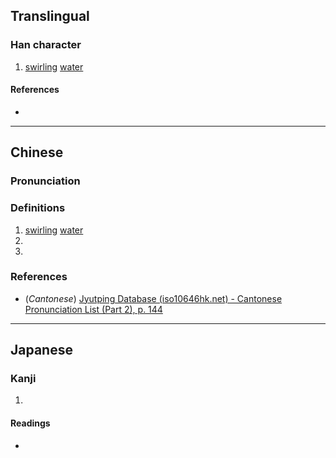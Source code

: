 {{character info/new}}
==Translingual==

===Han character===
{{Han char|rn=85|rad=水|as=12|sn=15|four=38147|canj=EHOE|ids=⿰氵復}}

# [[swirl]]ing [[water]]

====References====
* {{Han ref|kx=0652.090|dkj=18337|dj=1062.110|hdz=31745.030|uh=6F93|ud=28563|bh=E651|bd=58961}}

----

==Chinese==
{{zh-forms}}

===Pronunciation===
{{zh-pron
|m=fú
|c=fuk6
|mc=y
|oc=y
|ma=
|cat=n,pn
}}

===Definitions===
{{zh-hanzi}}

# [[swirl]]ing [[water]]
# {{zh-alt-form|洑|to [[flow]] [[underground]]}}
# {{surname|lang=zh}}

===References===
* (''Cantonese'') [http://www.iso10646hk.net/jp/document/download.jsp Jyutping Database (iso10646hk.net) - Cantonese Pronunciation List (Part 2), p. 144]

----

==Japanese==

===Kanji===
{{ja-kanji|grade=|rs=水12}}

# {{defn|lang=ja|sort=水12}}

====Readings====
* {{ja-readings|on=[[ふく]] (fuku), [[ぶく]] (buku)|kun=}}
